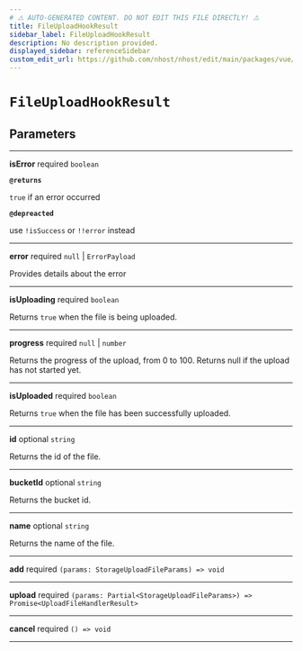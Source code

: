 ```yaml
---
# ⚠️ AUTO-GENERATED CONTENT. DO NOT EDIT THIS FILE DIRECTLY! ⚠️
title: FileUploadHookResult
sidebar_label: FileUploadHookResult
description: No description provided.
displayed_sidebar: referenceSidebar
custom_edit_url: https://github.com/nhost/nhost/edit/main/packages/vue/src/useFileUpload.ts#L16
---
```


# `FileUploadHookResult`

## Parameters

---

**<span className="parameter-name">isError</span>** <span className="optional-status">required</span> `boolean`

**`@returns`**

`true` if an error occurred

**`@depreacted`**

use `!isSuccess` or `!!error` instead

---

**<span className="parameter-name">error</span>** <span className="optional-status">required</span> `null` | `ErrorPayload`

Provides details about the error

---

**<span className="parameter-name">isUploading</span>** <span className="optional-status">required</span> `boolean`

Returns `true` when the file is being uploaded.

---

**<span className="parameter-name">progress</span>** <span className="optional-status">required</span> `null` | `number`

Returns the progress of the upload, from 0 to 100. Returns null if the upload has not started yet.

---

**<span className="parameter-name">isUploaded</span>** <span className="optional-status">required</span> `boolean`

Returns `true` when the file has been successfully uploaded.

---

**<span className="parameter-name">id</span>** <span className="optional-status">optional</span> `string`

Returns the id of the file.

---

**<span className="parameter-name">bucketId</span>** <span className="optional-status">optional</span> `string`

Returns the bucket id.

---

**<span className="parameter-name">name</span>** <span className="optional-status">optional</span> `string`

Returns the name of the file.

---

**<span className="parameter-name">add</span>** <span className="optional-status">required</span> `(params: StorageUploadFileParams) => void`

---

**<span className="parameter-name">upload</span>** <span className="optional-status">required</span> `(params: Partial<StorageUploadFileParams>) => Promise<UploadFileHandlerResult>`

---

**<span className="parameter-name">cancel</span>** <span className="optional-status">required</span> `() => void`

---
